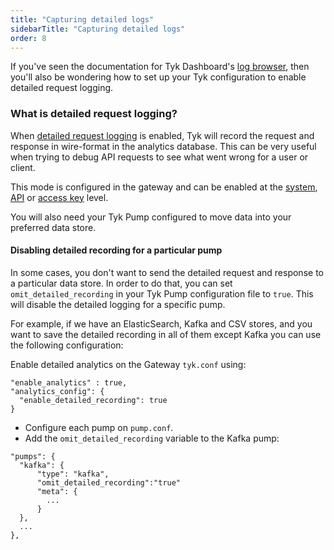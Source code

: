 ```yaml
---
title: "Capturing detailed logs"
sidebarTitle: "Capturing detailed logs"
order: 8
---
```


If you've seen the documentation for Tyk Dashboard's [log browser](/5.6/tyk-stack/tyk-manager/analytics/log-browser), then you'll also be wondering how to set up your Tyk configuration to enable detailed request logging.

### What is detailed request logging?
When [detailed request logging](/5.6/product-stack/tyk-gateway/basic-config-and-security/logging-api-traffic/detailed-recording) is enabled, Tyk will record the request and response in wire-format in the analytics database. This can be very useful when trying to debug API requests to see what went wrong for a user or client.

This mode is configured in the gateway and can be enabled at the [system](/5.6/product-stack/tyk-gateway/basic-config-and-security/logging-api-traffic/detailed-recording#configuration-at-the-gateway-level), [API](/5.6/product-stack/tyk-gateway/basic-config-and-security/logging-api-traffic/detailed-recording#configuration-at-the-api-level) or [access key](/5.6/product-stack/tyk-gateway/basic-config-and-security/logging-api-traffic/detailed-recording#configuration-at-the-key-level) level.

You will also need your Tyk Pump configured to move data into your preferred data store.

#### Disabling detailed recording for a particular pump
In some cases, you don't want to send the detailed request and response to a particular data store. 
In order to do that, you can set `omit_detailed_recording` in your Tyk Pump configuration file to `true`. This will disable the detailed logging for a specific pump.

For example, if we have an ElasticSearch, Kafka and CSV stores, and you want to save the detailed recording in all of them except Kafka you can use the following configuration:

Enable detailed analytics on the Gateway `tyk.conf` using:
```{.copyWrapper}
"enable_analytics" : true,
"analytics_config": {
  "enable_detailed_recording": true
}
```
- Configure each pump on `pump.conf`.
- Add the `omit_detailed_recording` variable to the Kafka pump:
```{.copyWrapper}
"pumps": {
  "kafka": {
      "type": "kafka",
      "omit_detailed_recording":"true"
      "meta": {
        ...
      }
  },
  ... 
},
```
